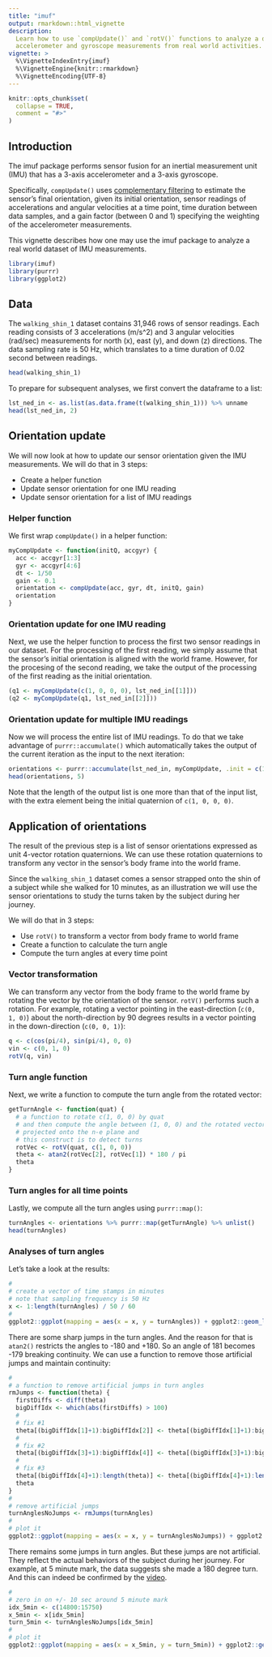 ```yaml
---
title: "imuf"
output: rmarkdown::html_vignette
description:
  Learn how to use `compUpdate()` and `rotV()` functions to analyze a dataset of 
  accelerometer and gyroscope measurements from real world activities.
vignette: >
  %\VignetteIndexEntry{imuf}
  %\VignetteEngine{knitr::rmarkdown}
  %\VignetteEncoding{UTF-8}
---
```


```r
knitr::opts_chunk$set(
  collapse = TRUE,
  comment = "#>"
)
```
## Introduction

The imuf package performs sensor fusion for an inertial measurement unit (IMU) that has a 3-axis accelerometer and a 3-axis gyroscope.

Specifically, `compUpdate()` uses [complementary filtering](https://stanford.edu/class/ee267/notes/ee267_notes_imu.pdf) to estimate the sensor's final orientation, given its initial orientation, sensor readings of accelerations and angular velocities at a time point, time duration between data samples, and a gain factor (between 0 and 1) specifying the weighting of the accelerometer measurements.

This vignette describes how one may use the imuf package to analyze a real world dataset of IMU measurements.

```r
library(imuf)
library(purrr)
library(ggplot2)
```

## Data

The `walking_shin_1` dataset contains 31,946 rows of sensor readings. Each reading consists of 3 accelerations (m/s^2) and 3 angular velocities (rad/sec) measurements for north (x), east (y), and down (z) directions. The data sampling rate is 50 Hz, which translates to a time duration of 0.02 second between readings.

```r
head(walking_shin_1)
```

To prepare for subsequent analyses, we first convert the dataframe to a list:

```r
lst_ned_in <- as.list(as.data.frame(t(walking_shin_1))) %>% unname
head(lst_ned_in, 2)
```

## Orientation update

We will now look at how to update our sensor orientation given the IMU measurements. We will do that in 3 steps:

* Create a helper function
* Update sensor orientation for one IMU reading
* Update sensor orientation for a list of IMU readings

### Helper function

We first wrap `compUpdate()` in a helper function:

```r
myCompUpdate <- function(initQ, accgyr) {
  acc <- accgyr[1:3]
  gyr <- accgyr[4:6]
  dt <- 1/50
  gain <- 0.1
  orientation <- compUpdate(acc, gyr, dt, initQ, gain)
  orientation
}
```

### Orientation update for one IMU reading

Next, we use the helper function to process the first two sensor readings in our dataset. For the processing of the first reading, we simply assume that the sensor's initial orientation is aligned with the world frame. However, for the procesing of the second reading, we take the output of the processing of the first reading as the initial orientation.

```r
(q1 <- myCompUpdate(c(1, 0, 0, 0), lst_ned_in[[1]]))
(q2 <- myCompUpdate(q1, lst_ned_in[[2]]))
```

### Orientation update for multiple IMU readings

Now we will process the entire list of IMU readings. To do that we take advantage of `purrr::accumulate()` which automatically takes the output of the current iteration as the input to the next iteration:

```r
orientations <- purrr::accumulate(lst_ned_in, myCompUpdate, .init = c(1, 0, 0, 0))
head(orientations, 5)
```

Note that the length of the output list is one more than that of the input list, with the extra element being the initial quaternion of `c(1, 0, 0, 0)`.

## Application of orientations

The result of the previous step is a list of sensor orientations expressed as unit 4-vector rotation quaternions. We can use these rotation quaternions to transform any vector in the sensor's body frame into the world frame. 

Since the `walking_shin_1` dataset comes a sensor strapped onto the shin of a subject while she walked for 10 minutes, as an illustration we will use the sensor orientations to study the turns taken by the subject during her journey.

We will do that in 3 steps:

* Use `rotV()` to transform a vector from body frame to world frame
* Create a function to calculate the turn angle
* Compute the turn angles at every time point

### Vector transformation

We can transform any vector from the body frame to the world frame by rotating the vector by the orientation of the sensor. `rotV()` performs such a rotation. For example, rotating a vector pointing in the east-direction (`c(0, 1, 0)`) about the north-direction by 90 degrees results in a vector pointing in the down-direction (`c(0, 0, 1)`):

```r
q <- c(cos(pi/4), sin(pi/4), 0, 0)
vin <- c(0, 1, 0)
rotV(q, vin)
```

### Turn angle function

Next, we write a function to compute the turn angle from the rotated vector:

```r
getTurnAngle <- function(quat) {
  # a function to rotate c(1, 0, 0) by quat
  # and then compute the angle between (1, 0, 0) and the rotated vector
  # projected onto the n-e plane and 
  # this construct is to detect turns
  rotVec <- rotV(quat, c(1, 0, 0))
  theta <- atan2(rotVec[2], rotVec[1]) * 180 / pi
  theta
}
```

### Turn angles for all time points

Lastly, we compute all the turn angles using `purrr::map()`:

```r
turnAngles <- orientations %>% purrr::map(getTurnAngle) %>% unlist()
head(turnAngles)
```

### Analyses of turn angles

Let's take a look at the results:

```r
#
# create a vector of time stamps in minutes
# note that sampling frequency is 50 Hz
x <- 1:length(turnAngles) / 50 / 60
#
ggplot2::ggplot(mapping = aes(x = x, y = turnAngles)) + ggplot2::geom_line()
```

There are some sharp jumps in the turn angles. And the reason for that is `atan2()` restricts the angles to -180 and +180. So an angle of 181 becomes -179 breaking continuity. We can use a function to remove those artificial jumps and maintain continuity:

```r
#
# a function to remove artificial jumps in turn angles
rmJumps <- function(theta) {
  firstDiffs <- diff(theta)
  bigDiffIdx <- which(abs(firstDiffs) > 100)
  #
  # fix #1
  theta[(bigDiffIdx[1]+1):bigDiffIdx[2]] <- theta[(bigDiffIdx[1]+1):bigDiffIdx[2]] + 360
  #
  # fix #2
  theta[(bigDiffIdx[3]+1):bigDiffIdx[4]] <- theta[(bigDiffIdx[3]+1):bigDiffIdx[4]] + 360
  #
  # fix #3
  theta[(bigDiffIdx[4]+1):length(theta)] <- theta[(bigDiffIdx[4]+1):length(theta)] + 2*360
  theta
}
#
# remove artificial jumps
turnAnglesNoJumps <- rmJumps(turnAngles)
#
# plot it
ggplot2::ggplot(mapping = aes(x = x, y = turnAnglesNoJumps)) + ggplot2::geom_line()
```

There remains some jumps in turn angles. But these jumps are not artificial. They reflect the actual behaviors of the subject during her journey. For example, at 5 minute mark, the data suggests she made a 180 degree turn. And this can indeed be confirmed by the [video](http://wifo5-14.informatik.uni-mannheim.de/sensor/dataset/realworld2016/proband1/videos/video_walking.webm).

```r
#
# zero in on +/- 10 sec around 5 minute mark
idx_5min <- c(14800:15750)
x_5min <- x[idx_5min]
turn_5min <- turnAnglesNoJumps[idx_5min]
#
# plot it
ggplot2::ggplot(mapping = aes(x = x_5min, y = turn_5min)) + ggplot2::geom_line()
```
